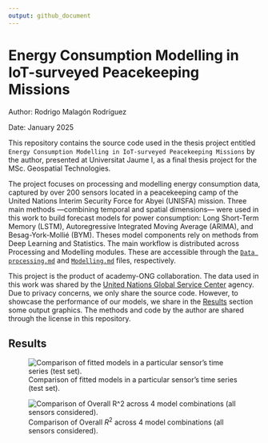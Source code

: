 ```yaml
---
output: github_document
---
```


# Energy Consumption Modelling in IoT-surveyed Peacekeeping Missions

Author: Rodrigo Malagón Rodríguez

Date: January 2025

This repository contains the source code used in the thesis project entitled
`Energy Consumption Modelling in IoT-surveyed Peacekeeping Missions` by the author, presented at Universitat Jaume I, as a final thesis project for the MSc. Geospatial Technologies. 

The project focuses on processing and modelling energy consumption data, captured by over 200 sensors located in a peacekeeping camp of the United Nations Interim Security Force for Abyei (UNISFA) mission. Three main methods ---combining temporal and spatial dimensions--- were used in this work to build forecast models for power consumption: Long Short-Term Memory (LSTM), Autoregressive Integrated Moving Average (ARIMA), and Besag-York-Mollié (BYM). Theses model components rely on methods from Deep Learning and Statistics. The main workflow is distributed across Processing and Modelling modules. These are accessible through the [`Data processing.md`](Data-processing.md) and [`Modelling.md`](Modelling.md) files, respectively. 

This project is the product of academy-ONG collaboration. The data used in this work was shared by the [United Nations Global Service Center](https://www.ungsc.org/) agency. Due to privacy concerns, we only share the source code. However, to showcase the performance of our models, we share in the [Results](##Results) section some output graphics. The methods and code by the author are shared through the license in this repository.

## Results

![Comparison of fitted models in a particular sensor's time series (test set).](./images/Models fit comparison in test set.png)


![Comparison of Overall $R^2$ across 4 model combinations (all sensors considered).](./images/overall_r2_comparison.png)
